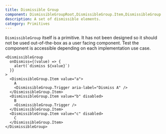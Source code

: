 ```yaml
---
title: Dismissible Group
component: DismissibleGroupRoot,DismissibleGroup.Item,DismissibleGroup.Trigger
description: A set of dismissible elements.
category: Primitives
---
```


`DismissibleGroup` itself is a primitive. It has not been designed so it should not be used out-of-the-box as a user facing component.
Test the component is accessible depending on each implementation use case.

```tsx preview
<DismissibleGroup
  onDismiss={(value) => {
    alert(`dismiss ${value}`)
  }}
>
  <DismissibleGroup.Item value="a">
    A
    <DismissibleGroup.Trigger aria-label="Dismiss A" />
  </DismissibleGroup.Item>
  <DismissibleGroup.Item value="b" disabled>
    B
    <DismissibleGroup.Trigger />
  </DismissibleGroup.Item>
  <DismissibleGroup.Item value="c" disabled>
    C
  </DismissibleGroup.Item>
</DismissibleGroup>
```
